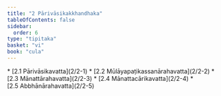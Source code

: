 ```yaml
---
title: "2 Pārivāsikakkhandhaka"
tableOfContents: false
sidebar:
  order: 6
type: "tipitaka"
basket: "vi"
book: "cula"
---
```



<DynamicBreadcrumb />



<TableOfContents book="cula" section="2">
* [2.1 Pārivāsikavatta](2/2-1)
* [2.2 Mūlāyapaṭikassanārahavatta](2/2-2)
* [2.3 Mānattārahavatta](2/2-3)
* [2.4 Mānattacārikavatta](2/2-4)
* [2.5 Abbhānārahavatta](2/2-5)
</TableOfContents>